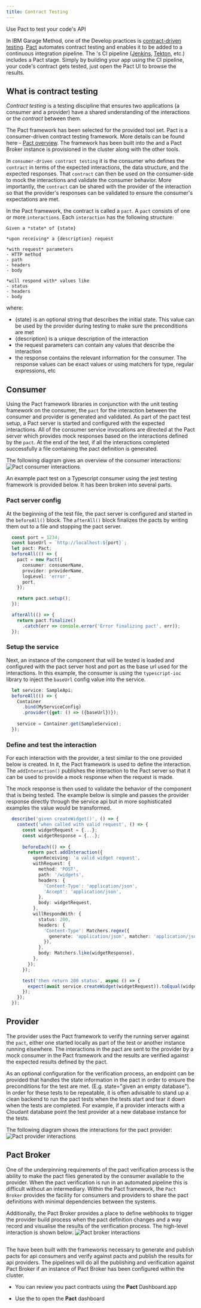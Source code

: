 ```yaml
---
title: Contract Testing
---
```



<PageDescription>

Use Pact to test your code's API

</PageDescription>

In IBM Garage Method, one of the Develop practices is [contract-driven testing](https://www.ibm.com/garage/method/practices/code/contract-driven-testing). [Pact](https://docs.pact.io/) automates contract testing and enables it to be added to a continuous integration pipeline. The <Globals name="env" />'s CI pipeline ([Jenkins](/guides/continuous-integration), [Tekton](/guides/continuous-integration-tekton), etc.) includes a Pact stage. Simply by building your app using the CI pipeline, your code's contract gets tested, just open the Pact UI to browse the results.

## What is contract testing

_Contract testing_ is a testing discipline that ensures two applications (a consumer and
a provider) have a shared understanding of the interactions or the _contract_ between them.

The Pact framework has been selected for the provided tool set. Pact is a 
consumer-driven contract testing framework. More details can be found here -
[Pact overview](https://docs.pact.io/). The framework has been built into the <Globals name="templates" />
and a Pact Broker instance is provisioned in the cluster along with the other tools.

In `consumer-driven contract testing` it is the consumer who defines the `contract` in terms of the 
expected interactions, the data structure, and the expected responses. That `contract` can then be used
on the consumer-side to mock the interactions and validate the consumer behavior. More importantly,
the `contract` can be shared with the provider of the interaction so that the provider's responses
can be validated to ensure the consumer's expectations are met.

In the Pact framework, the contract is called a `pact`. A `pact` consists of one or more
`interactions`. Each `interaction` has the following structure:

```
Given a *state* of {state}

*upon receiving* a {description} request

*with request* parameters
- HTTP method
- path
- headers
- body

*will respond with* values like
- status
- headers
- body
```

where:
- {state} is an optional string that describes the initial state. This value can be used by the
provider during testing to make sure the preconditions are met
- {description} is a unique description of the interaction
- the request parameters can contain any values that describe the interaction
- the response contains the relevant information for the consumer. The response values can be exact values
or using matchers for type, regular expressions, etc

## Consumer

Using the Pact framework libraries in conjunction with the unit testing framework on the consumer, the
`pact` for the interaction between the consumer and provider is generated and validated. As part of the
pact test setup, a Pact server is started and configured with the expected interactions. All of the consumer
service invocations are directed at the Pact server which provides mock responses based on the 
interactions defined by the `pact`. At the end of the test, if all the interactions completed successfully
a file containing the pact definition is generated.

The following diagram gives an overview of the consumer interactions:
![Pact consumer interactions](./images/PactFramework-consumer.png)

An example pact test on a Typescript consumer using the jest testing framework is provided below. It has
been broken into several parts.

### Pact server config

At the beginning of the test file, the pact server is configured and started in the
`beforeAll()` block. The `afterAll()` block finalizes the pacts by writing them out
to a file and stopping the pact server.

```typescript
  const port = 1234;
  const baseUrl = `http://localhost:${port}`;
  let pact: Pact;
  beforeAll(() => {
    pact = new Pact({
      consumer: consumerName,
      provider: providerName,
      logLevel: 'error',
      port,
    });

    return pact.setup();
  });

  afterAll(() => {
    return pact.finalize()
      .catch(err => console.error('Error finalizing pact', err));
  });
```

### Setup the service

Next, an instance of the component that will be tested is loaded and configured with the 
pact server host and port as the base url used for the interactions. In this example,
the consumer is using the `typescript-ioc` library to inject the `baseUrl` config value 
into the service.

```typescript  
  let service: SampleApi;
  beforeAll(() => {
    Container
      .bind(MyServiceConfig)
      .provider({get: () => ({baseUrl})});
    
    service = Container.get(SampleService);
  });
```

### Define and test the interaction

For each interaction with the provider, a test similar to the one provided below is created. In
it, the Pact framework is used to define the interaction. The `addInteraction()` publishes the
interaction to the Pact server so that it can be used to provide a mock response when the
request is made.

The mock response is then used to validate the behavior of the component that is being tested.
The example below is simple and passes the provider response directly through the service api
but in more sophisticated examples the value would be transformed.

```typescript
  describe('given createWidget()', () => {
    context('when called with valid request', () => {
      const widgetRequest = {...};
      const widgetResponse = {...};
      
      beforeEach(() => {
        return pact.addInteraction({
          uponReceiving: 'a valid widget request',
          withRequest: {
            method: 'POST',
            path: '/widgets',
            headers: {
              'Content-Type': 'application/json',
              'Accept': 'application/json',
            },
            body: widgetRequest,
          },
          willRespondWith: {
            status: 200,
            headers: {
              'Content-Type': Matchers.regex({
                generate: 'application/json', matcher: 'application/json.*'
              }),
            },
            body: Matchers.like(widgetResponse),
          },
        });
      });

      test('then return 200 status', async () => {
        expect(await service.createWidget(widgetRequest)).toEqual(widgetResponse);
      });
    });
  });
```

## Provider

The provider uses the Pact framework to verify the running server against the `pact`, either
one started locally as part of the test or another instance running elsewhere. The interactions
in the pact are sent to the provider by a mock consumer in the Pact framework and the results
are verified against the expected results defined by the pact.

As an optional configuration for the verification process, an endpoint can be provided that handles
the state information in the pact in order to ensure the preconditions for the test are met. (E.g.
state="given an empty database"). In order for these tests to be repeatable, it is often advisable
to stand up a clean backend to run the pact tests when the tests start and tear it down when the
tests are completed. For example, if a provider interacts with a Cloudant database point the 
test provider at a new database instance for the tests.

The following diagram shows the interactions for the pact provider:
![Pact provider interactions](./images/PactFramework-provider.png)

## Pact Broker

One of the underpinning requirements of the pact verification process is the ability to make the
pact files generated by the consumer available to the provider. When the pact verification is run
in an automated pipeline this is difficult without an intermediary. Within the Pact framework,
the `Pact Broker` provides the facility for consumers and providers to share the pact definitions
with minimal dependencies between the systems.

Additionally, the Pact Broker provides a place to define webhooks to trigger the provider build
process when the pact definition changes and a way record and visualise the results of the
verification process. The high-level interaction is shown below:
![Pact broker interactions](./images/PactFramework-pactbroker.png)

## <Globals name="templates" />

The <Globals name="templates" /> have been built with the frameworks necessary to generate and publish pacts for
api consumers and verify against pacts and publish the results for api providers. The pipelines 
will do all the publishing and verification against Pact Broker if an instance of Pact Broker has
been configured within the cluster.

- You can review you pact contracts using the **Pact** Dashboard.app

- Use the [<Globals name="dashboard" />](/getting-started/dashboard) to open the **Pact** dashboard


